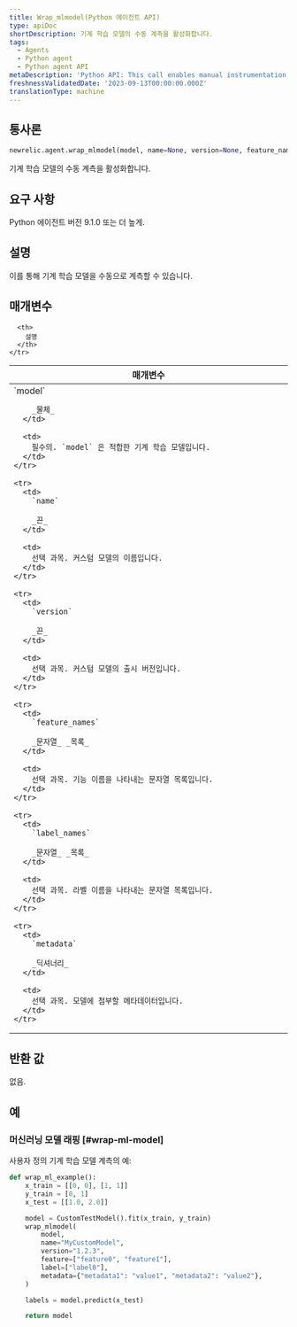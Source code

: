 ```yaml
---
title: Wrap_mlmodel(Python 에이전트 API)
type: apiDoc
shortDescription: 기계 학습 모델의 수동 계측을 활성화합니다.
tags:
  - Agents
  - Python agent
  - Python agent API
metaDescription: 'Python API: This call enables manual instrumentation of machine learning models.'
freshnessValidatedDate: '2023-09-13T00:00:00.000Z'
translationType: machine
---
```


## 통사론

```py
newrelic.agent.wrap_mlmodel(model, name=None, version=None, feature_names=None, label_names=None, metadata=None)
```

기계 학습 모델의 수동 계측을 활성화합니다.

## 요구 사항

Python 에이전트 버전 9.1.0 또는 더 높게.

## 설명

이를 통해 기계 학습 모델을 수동으로 계측할 수 있습니다.

## 매개변수

<table>
  <thead>
    <tr>
      <th width="25%">
        매개변수
      </th>

      <th>
        설명
      </th>
    </tr>
  </thead>

  <tbody>
    <tr>
      <td>
        `model`

        _물체_
      </td>

      <td>
        필수의. `model` 은 적합한 기계 학습 모델입니다.
      </td>
    </tr>

    <tr>
      <td>
        `name`

        _끈_
      </td>

      <td>
        선택 과목. 커스텀 모델의 이름입니다.
      </td>
    </tr>

    <tr>
      <td>
        `version`

        _끈_
      </td>

      <td>
        선택 과목. 커스텀 모델의 출시 버전입니다.
      </td>
    </tr>

    <tr>
      <td>
        `feature_names`

        _문자열_ _목록_
      </td>

      <td>
        선택 과목. 기능 이름을 나타내는 문자열 목록입니다.
      </td>
    </tr>

    <tr>
      <td>
        `label_names`

        _문자열_ _목록_
      </td>

      <td>
        선택 과목. 라벨 이름을 나타내는 문자열 목록입니다.
      </td>
    </tr>

    <tr>
      <td>
        `metadata`

        _딕셔너리_
      </td>

      <td>
        선택 과목. 모델에 첨부할 메타데이터입니다.
      </td>
    </tr>
  </tbody>
</table>

## 반환 값

없음.

## 예

### 머신러닝 모델 래핑 [#wrap-ml-model]

사용자 정의 기계 학습 모델 계측의 예:

```py
def wrap_ml_example():
    x_train = [[0, 0], [1, 1]]
    y_train = [0, 1]
    x_test = [[1.0, 2.0]]

    model = CustomTestModel().fit(x_train, y_train)
    wrap_mlmodel(
        model,
        name="MyCustomModel",
        version="1.2.3",
        feature=["feature0", "feature1"],
        label=["label0"],
        metadata={"metadata1": "value1", "metadata2": "value2"},
    )

    labels = model.predict(x_test)

    return model
```